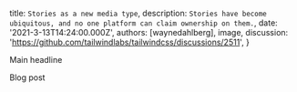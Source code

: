 
  title: `Stories as a new media type`,
  description: `Stories have become ubiquitous, and no one platform can claim ownership on them.`,
  date: '2021-3-13T14:24:00.000Z',
  authors: [waynedahlberg],
  image,
  discussion: 'https://github.com/tailwindlabs/tailwindcss/discussions/2511',
}

Main headline

<!--more-->

Blog post
